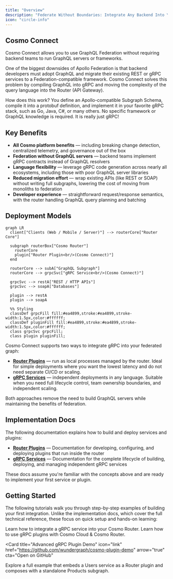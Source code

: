 ```yaml
---
title: "Overview"
description: "Federate Without Boundaries: Integrate Any Backend Into Your Supergraph"
icon: "circle-info"
---
```


## Cosmo Connect

Cosmo Connect allows you to use GraphQL Federation without requiring backend teams to run GraphQL servers or frameworks.

One of the biggest downsides of Apollo Federation is that backend developers must adopt GraphQL and migrate their existing REST or gRPC services to a Federation-compatible framework. Cosmo Connect solves this problem by compiling GraphQL into gRPC and moving the complexity of the query language into the Router (API Gateway).

How does this work? You define an Apollo-compatible Subgraph Schema, compile it into a protobuf definition, and implement it in your favorite gRPC stack, such as Go, Java, C#, or many others. No specific framework or GraphQL knowledge is required. It is really just gRPC!

## Key Benefits

* **All Cosmo platform benefits** — including breaking change detection, centralized telemetry, and governance out of the box
* **Federation without GraphQL servers** — backend teams implement gRPC contracts instead of GraphQL resolvers
* **Language flexibility** — leverage gRPC code generation across nearly all ecosystems, including those with poor GraphQL server libraries
* **Reduced migration effort** — wrap existing APIs (like REST or SOAP) without writing full subgraphs, lowering the cost of moving from monoliths to federation
* **Developer experience** — straightforward request/response semantics, with the router handling GraphQL query planning and batching

## Deployment Models

```mermaid
graph LR
  client["Clients (Web / Mobile / Server)"] --> routerCore["Router Core"]

  subgraph routerBox["Cosmo Router"]
    routerCore
    plugin["Router Plugin<br/>(Cosmo Connect)"]
  end

  routerCore --> subA["GraphQL Subgraph"]
  routerCore --> grpcSvc["gRPC Service<br/>(Cosmo Connect)"]

  grpcSvc --> restA["REST / HTTP APIs"]
  grpcSvc --> soapA["Databases"]

  plugin --> restA
  plugin --> soapA

  %% Styling
  classDef grpcFill fill:#ea4899,stroke:#ea4899,stroke-width:1.5px,color:#ffffff;
  classDef pluginFill fill:#ea4899,stroke:#ea4899,stroke-width:1.5px,color:#ffffff;
  class grpcSvc grpcFill;
  class plugin pluginFill;
```

Cosmo Connect supports two ways to integrate gRPC into your federated graph:

- **[Router Plugins](/connect/plugins)** — run as local processes managed by the router. Ideal for simple deployments where you want the lowest latency and do not need separate CI/CD or scaling.  
- **[gRPC Services](/connect/grpc-services)** — independent deployments in any language. Suitable when you need full lifecycle control, team ownership boundaries, and independent scaling.

Both approaches remove the need to build GraphQL servers while maintaining the benefits of federation.

## Implementation Docs

The following documentation explains how to build and deploy services and plugins:

- **[Router Plugins](/router/grpc/plugins)** — Documentation for developing, configuring, and deploying plugins that run inside the router  
- **[gRPC Services](/router/grpc/grpc-services)** — Documentation for the complete lifecycle of building, deploying, and managing independent gRPC services  

These docs assume you're familiar with the concepts above and are ready to implement your first service or plugin.

## Getting Started

The following tutorials walk you through step-by-step examples of building your first integration. 
Unlike the implementation docs, which cover the full technical reference, these focus on quick setup and hands-on learning:

<CardGroup>
  <Card title="Deploy Your First gRPC Service" icon="code" href="/tutorial/grpc-service-quickstart" horizontal>
    Learn how to integrate a gRPC service into your Cosmo Router.
  </Card>
  <Card title="Deploy Your First Router Plugin" icon="plug" href="/tutorial/using-grpc-plugins" horizontal>
    Learn how to use gRPC plugins with Cosmo Cloud & Cosmo Router.
  </Card>
</CardGroup>

<Card
  title="Advanced gRPC Plugin Demo"
  icon="link"
  href="https://github.com/wundergraph/cosmo-plugin-demo"
  arrow="true"
  cta="Open on GitHub"
>
  Explore a full example that embeds a Users service as a Router plugin and composes with a standalone Products subgraph.
</Card>
